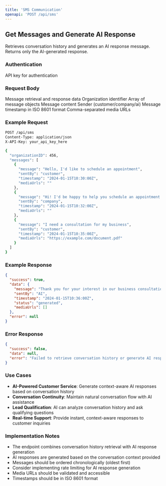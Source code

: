 ```yaml
---
title: 'SMS Communication'
openapi: 'POST /api/sms'
---
```


## Get Messages and Generate AI Response

Retrieves conversation history and generates an AI response message. Returns only the AI-generated response.

### Authentication

<ParamField path="header" type="string" name="X-API-Key" required>
  API key for authentication
</ParamField>

### Request Body

<ParamField path="body" type="object" name="messageData" required>
  Message retrieval and response data
</ParamField>

<ParamField path="body" type="integer" name="organizationID" required>
  Organization identifier
</ParamField>


<ParamField path="body" type="array" name="messages">
  Array of message objects
</ParamField>

<ParamField path="body" type="string" name="messages[].message" required>
  Message content
</ParamField>

<ParamField path="body" type="string" name="messages[].sentBy">
  Sender (customer/company/ai)
</ParamField>

<ParamField path="body" type="string" name="messages[].timestamp" required>
  Message timestamp in ISO 8601 format
</ParamField>

<ParamField path="body" type="string" name="messages[].mediaUrls">
  Comma-separated media URLs
</ParamField>

### Example Request

```bash
POST /api/sms
Content-Type: application/json
X-API-Key: your_api_key_here

{
  "organizationID": 456,
  "messages": [
    {
      "message": "Hello, I'd like to schedule an appointment",
      "sentBy": "customer",
      "timestamp": "2024-01-15T10:30:00Z",
      "mediaUrls": ""
    },
    {
      "message": "Hi! I'd be happy to help you schedule an appointment. What service are you interested in?",
      "sentBy": "company",
      "timestamp": "2024-01-15T10:32:00Z",
      "mediaUrls": ""
    },
    {
      "message": "I need a consultation for my business",
      "sentBy": "customer",
      "timestamp": "2024-01-15T10:35:00Z",
      "mediaUrls": "https://example.com/document.pdf"
    }
  ]
}
```

### Example Response

```json
{
  "success": true,
  "data": {
    "message": "Thank you for your interest in our business consultation services! I'd be happy to help you schedule an appointment. What specific type of consultation are you looking for?",
    "sentBy": "AI",
    "timestamp": "2024-01-15T10:36:00Z",
    "status": "generated",
    "mediaUrls": []
  },
  "error": null
}
```

### Error Response

```json
{
  "success": false,
  "data": null,
  "error": "Failed to retrieve conversation history or generate AI response"
}
```

### Use Cases

- **AI-Powered Customer Service**: Generate context-aware AI responses based on conversation history
- **Conversation Continuity**: Maintain natural conversation flow with AI assistance
- **Lead Qualification**: AI can analyze conversation history and ask qualifying questions
- **Real-time Support**: Provide instant, context-aware responses to customer inquiries

### Implementation Notes

- The endpoint combines conversation history retrieval with AI response generation
- AI responses are generated based on the conversation context provided
- Messages should be ordered chronologically (oldest first)
- Consider implementing rate limiting for AI response generation
- Media URLs should be validated and accessible
- Timestamps should be in ISO 8601 format
